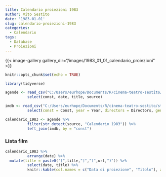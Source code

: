 ```yaml
---
title: Calendario proiezioni 1983
author: Vito Sestito
date: '1983-01-01'
slug: calendario-proiezioni-1983
categories:
  - Calendario
tags:
  - Database
  - Proiezioni
---
```


{{< image-gallery gallery_dir="/images/1983_01_01_calendario_proiezioni" >}}
```r
knitr::opts_chunk$set(echo = TRUE)

library(tidyverse)

agende <- read_csv("C:/Users/eurhope/Documents/R/cinema-teatro-sestito/static/data/programmazione_agende.csv") %>%
          select(const, date, title, source)

imdb <- read_csv("C:/Users/eurhope/Documents/R/cinema-teatro-sestito/static/data/programmazione_imdb.csv") %>%
          select(const = Const, year = Year, directors = Directors, genres = Genres, imdb_rating = `IMDb Rating`, runtime = `Runtime (mins)`, url = URL)

calendario_1983 <- agende %>%
          filter(str_detect(source, "Calendario 1983")) %>%
          left_join(imdb, by = "const")
```
### Lista film
```r
calendario_1983 %>%
          arrange(date) %>%
  mutate(title = paste0("[",title,"]","(",url,")")) %>%
          select(date, title) %>%
          knitr::kable(col.names = c("Data di proiezione", "Titolo"), align = c("l", "l", "l"))
```